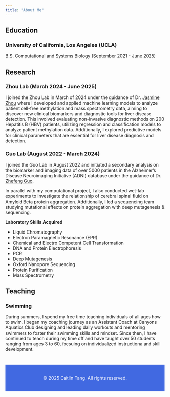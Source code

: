 ```yaml
---
title: "About Me"
---
```


## Education
### University of California, Los Angeles (UCLA)
B.S. Computational and Systems Biology (September 2021 - June 2025)

## Research
### Zhou Lab (March 2024 - June 2025)
I joined the Zhou Lab in March of 2024 under the guidance of Dr. <a href="https://www.uclahealth.org/departments/pathology/meet-our-faculty/xianghong-jasmine-zhou-phd">Jasmine Zhou</a> 
 where I developed and applied machine learning models to analyze patient cell-free methylation and mass spectrometry data, aiming to discover new clinical biomarkers and diagnostic tools for liver disease detection. This involved evaluating non-invasive diagnostic methods on 200 Hepatitis B (HBV) patients, utilizing regression and classification models to analyze patient methylation data. Additionally, I explored predictive models for clinical parameters that are essential for liver disease diagnosis and detection. 



### Guo Lab (August 2022 - March 2024)
I joined the Guo Lab in August 2022 and initiated a secondary analysis on the biomarker and imaging data of over 5000 patients in the Alzheimer’s Disease Neuroimaging Initiative (ADNI) database under the guidance of Dr.<a href="https://bri.ucla.edu/people/zhefeng-guo/"> Zhefeng Guo</a>.

In parallel with my computational project, I also conducted wet-lab experiments to investigate the relationship of cerebral spinal fluid on Amyloid Beta protein aggregation. Additionally, I led a sequencing team studying mutational effects on protein aggregation with deep mutagenesis & sequencing.


<strong> Laboratory Skills Acquired </strong>
<ul>
  <li>Liquid Chromatography</li>
  <li>Electron Paramagnetic Resonance (EPR)</li>
  <li>Chemical and Electro Competent Cell Transformation</li>
  <li>DNA and Protein Electrophoresis</li>
  <li>PCR</li>
  <li>Deep Mutagenesis</li>
  <li>Oxford Nanopore Sequencing</li>
  <li>Protein Purification</li>
  <li>Mass Spectrometry</li>
</ul>

## Teaching
### Swimming
During summers, I spend my free time teaching individuals of all ages how to swim. I began my coaching journey as an Assistant Coach at Canyons Aquatics Club designing and leading daily workouts and mentoring swimmers to foster their swimming skills and mindset. Since then, I have continued to teach during my time off and have taught over 50 students ranging from ages 3 to 60, focsuing on individualized instructiona and skill development.

<footer style="background-color: #4169E1; color: white; text-align: center; padding: 20px 0; margin-top: 40px;">
    <p>&copy; 2025 Caitlin Tang. All rights reserved.</p>
    </div>
  </footer>
